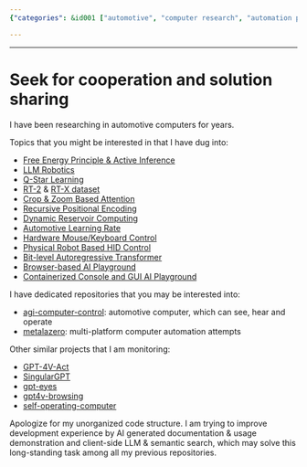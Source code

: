 ```yaml
---
{"categories": &id001 ["automotive", "computer research", "automation projects", "hardware control", "machine learning algorithms", "datasets", "robotics", "browser-based playgrounds", "AI documentation", "semantic search"], "category": "Automotive Computer Research", "date": "2023-12-01 12:11:01", "description": "This article explores the latest developments in automotive computer research and automation projects. It delves into various aspects such as hardware control, machine learning algorithms, datasets, robotics, browser-based playgrounds, AI documentation, and semantic search, providing insights into how these technologies are advancing the field of automotive computing.", "tags": *id001, "title": "Seek for cooperation and solution sharing"}

---
```


------

# Seek for cooperation and solution sharing

I have been researching in automotive computers for years.

Topics that you might be interested in that I have dug into:


- [Free Energy Principle & Active Inference](https://github.com/BerenMillidge/FEP_Active_Inference_Papers)
- [LLM Robotics](https://github.com/GT-RIPL/Awesome-LLM-Robotics)
- [Q-Star Learning](https://github.com/estill01/open_qstar)
- [RT-2](https://github.com/James4Ever0/agi_computer_control/tree/master/rt_x_experiments) & [RT-X dataset](https://robotics-transformer-x.github.io/)
- [Crop & Zoom Based Attention](https://github.com/James4Ever0/agi_computer_control/tree/master/rt_x_experiments/real_attention)
- [Recursive Positional Encoding](https://github.com/James4Ever0/agi_computer_control/blob/master/rt_x_experiments/real_attention/recursive_positional_encoding.py)
- [Dynamic Reservoir Computing](https://github.com/James4Ever0/agi_computer_control/tree/master/dynamic_plasticity_neural_networks)
- [Automotive Learning Rate](https://github.com/James4Ever0/agi_computer_control/tree/master/rt_x_experiments/gradient_undescent)
- [Hardware Mouse/Keyboard Control](https://github.com/James4Ever0/agi_computer_control/tree/master/hardware_capture_hid_power_control)
- [Physical Robot Based HID Control](https://github.com/James4Ever0/agi_computer_control/tree/master/lego_mindstorm_physical_mouse_keyboard_control)
- [Bit-level Autoregressive Transformer](https://github.com/James4Ever0/agi_computer_control/blob/master/rt_x_experiments/special_tokenizer_with_actions/test_hierachical_tokenization.py)
- [Browser-based AI Playground](https://github.com/James4Ever0/agi_computer_control/tree/master/the_frozen_forest_intro)
- [Containerized Console and GUI AI Playground](https://github.com/James4Ever0/agi_computer_control/tree/master/containerized_chatgpt_agent)

I have dedicated repositories that you may be interested into:

- [agi-computer-control](https://github.com/James4Ever0/agi_computer_control): automotive computer, which can see, hear and operate
- [metalazero](https://gitee.com/x00e0d991e368/metalazero): multi-platform computer automation attempts

Other similar projects that I am monitoring:

- [GPT-4V-Act](https://github.com/ddupont808/GPT-4V-Act)
- [SingularGPT](https://github.com/abhiprojectz/SingularGPT)
- [gpt-eyes](https://github.com/Charmve/gpt-eyes)
- [gpt4v-browsing](https://github.com/unconv/gpt4v-browsing)
- [self-operating-computer](https://github.com/OthersideAI/self-operating-computer)

Apologize for my unorganized code structure. I am trying to improve development experience by AI generated documentation & usage demonstration and client-side LLM & semantic search, which may solve this long-standing task among all my previous repositories.

